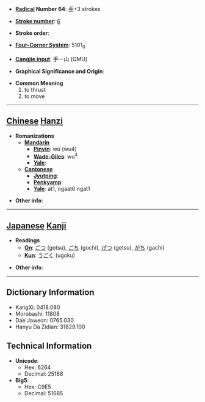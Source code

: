 * '''[[Wiktionary:Chinese radical index| Radical]] Number 64''': [[Wiktionary:Chinese radical index 手|手]]+3 strokes

* '''[[Wiktionary:Chinese total strokes index|Stroke number]]''': [[Wiktionary:Chinese total strokes index 6|6]]

* '''Stroke order''': 

* '''[[Wiktionary:Chinese four corner index|Four-Corner System]]''': 5101<sub>0</sub>

* '''[[Wiktionary:Chinese Cangjie index|Cangjie input]]''': 手一山 (QMU)

* '''Graphical Significance and Origin''': 

* '''Common Meaning'''
*#to thrust
*# to move


----

== [[Chinese]] [[Hanzi]] ==

* '''Romanizations'''
** '''[[Mandarin]]'''
*** '''[[Pinyin]]''': wù (wu4)
*** '''[[Wade-Giles]]''': wu<sup>4</sup>
*** '''[[Yale]]''': 
** '''[[Cantonese]]'''
*** '''[[Jyutping]]''':
*** '''[[Penkyamp]]''': 
*** '''[[Yale]]''': at1, ngaat6 ngat1

* '''Other info''': 

----

== [[Japanese]] [[Kanji]] ==

* '''Readings'''
** '''[[On]]''': [[ごつ]] (gotsu), [[ごち]] (gochi), [[げつ]] (getsu), [[がち]] (gachi)
** '''[[Kun]]''': [[うごく]] (ugoku)

* '''Other info''':  

----

== Dictionary Information ==

* KangXi: 0418.080
* Morobashi: 11808
* Dae Jaweon: 0765.030
* Hanyu Da Zidian: 31829.100

== Technical Information ==

* '''Unicode''':
** Hex: 6264
** Decimal: 25188
* '''Big5''':
** Hex: C9E5
** Decimal: 51685